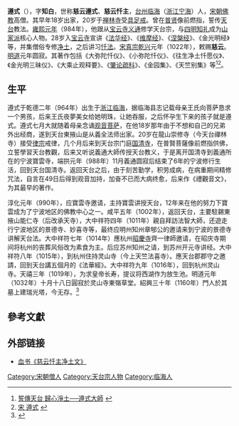 '''遵式'''（{{bd|964年||1032年}}），字'''知白'''，世称'''慈云遵式'''、'''慈云忏主'''，[[台州|台州]][[临海|临海]]（[[浙江|浙江]][[宁海县_(浙江省)|宁海]]）人，[[宋朝|宋朝]][[佛教|佛教]]高僧。其早年18岁出家，20岁于[[禅林寺|禅林寺]]受[[具足戒|具足戒]]。曾在[[普贤|普贤]]像前燃指，誓传[[天台宗|天台]]教法。[[雍熙|雍熙]][[元年|元年]]（984年），他跟从[[宝云寺|宝云寺]][[义通|义通]]修学天台宗，与[[四明知礼|四明知礼]]成为[[山家派|山家派]]核心人物。28岁入[[宝云寺|宝云寺]]宣讲《[[法华经|法华经]]》、《[[维摩经|维摩经]]》、《[[涅槃经|涅槃经]]》、《金光明经》等，并集僧俗专修[[净土|净土]]，之后讲习[[忏法|忏法]]。[[宋真宗|宋真宗]][[乾兴|乾兴]]元年（1022年），敕赐'''慈云'''。[[明道_(北宋)|明道]]元年圆寂。其著作包括《大弥陀忏仪》、《小弥陀忏仪》、《往生净土忏愿仪》、《金光明三昧仪》、《大乘止观释要》、《[[肇论疏科|肇论疏科]]》、《金园集》、《天竺别集》等<ref>[http://ccnt2.ntcu.edu.tw/274/274016.htm 誓傳天台  歸心淨土──遵式大師] {{webarchive|url=https://web.archive.org/web/20090909160345/http://ccnt2.ntcu.edu.tw/274/274016.htm |date=2009-09-09 }}</ref><ref>[http://www.amtb-m.org.my/foxuegaiyao/jing-tu-shen-xian-lu/jingtushenxianlu107.htm 宋 遵式] {{webarchive|url=https://web.archive.org/web/20100205052612/http://www.amtb-m.org.my/foxuegaiyao/jing-tu-shen-xian-lu/jingtushenxianlu107.htm |date=2010-02-05 }}</ref>。

== 生平 ==
遵式于乾德二年（964年）出生于[[浙江省|浙江]][[临海县|临海]]，据临海县志记载母亲王氏向菩萨恳求一个男孩，后来王氏夜夢美女给她明珠，让她吞服，之后怀孕生下来的孩子就是遵式。遵式七月大就随着母亲念诵[[觀世音菩薩|观音菩萨]]，在他18岁那年由于不想和自己的兄弟外出经商，遂到天台東掖山是从義全法师出家。20岁在龍山崇修寺（今天台禪林寺）接受[[律宗|律宗]]戒律，几个月后来到天台宗门庭[[天台山國清寺|国清寺]]，在普賢菩薩像前燃指供佛，立誓學習天台教觀，后来又听说義通大師传授天台教义，于是离开国清寺到義通所在的宁波寶雲寺，端拱元年（988年）11月義通圆寂后结束了6年的宁波修行生活，回到天台国清寺。返回天台之后，由于刻苦勤学，积劳成病，在病重期间精修咒法，自言在49日后得到观音加持，加奋不已而大病终愈，后来作《禮觀音文》，为其最早的著作。

淳化元年（990年），应寶雲寺邀请，主持寶雲讲授天台，12年来在他的努力下寶雲成为了宁波地区的佛教中心之一。咸平五年（1002年），返回天台，主要駐錫東掖山能仁寺（后改承天寺），大中祥符四年（1011年）親自拜訪法智大師，还遊走行宁波地区的景德寺、妙喜寺等，最终应明州知州章郇公的邀请来到宁波的景德寺讲解天台法。大中祥符七年（1014年）應杭州[[昭庆寺|昭慶寺]]齊一律師邀请，在昭庆寺期间将杭州的丧葬风俗改为素食为主。后应苏州知州之请，到苏州开元寺讲经。大中祥符八年（1015年），到杭州住持灵山寺（今上天竺法喜寺）。應天台郡郡守之邀請，回到天台講五個月的《法華經》。大中祥符九年（1016年），回到杭州灵山寺。天禧三年（1019年），为求皇帝长寿，提议将西湖作为放生池。明道元年（1032年）十月十八日圓寂於灵山寺東嶺草堂。紹興三十年（1160年）門人於其墓上建瑞光塔，今无存。<ref>{{Cite journal|title=慈雲遵式與天竺寺|author=釋果鏡|url=http://buddhism.lib.ntu.edu.tw/FULLTEXT/JR-AN/an173041.pdf|journal=法鼓佛學學報|issue=1|doi=|others=|year=2007|volume=|page=103-175|pmid=}}</ref>

== 參考文獻 ==
{{Wikisource|慈雲懺主淨土文}}<div class="references-small">
<references></references>
</div>
== 外部链接 ==
*[https://web.archive.org/web/20100423165904/http://www.dymf.cn/Article/fjtk/shdfg/2009-07-10/2598.html 血书《慈云忏主净土文》]

[[Category:宋朝僧人|Category:宋朝僧人]]
[[Category:天台宗人物|Category:天台宗人物]]
[[Category:临海人|Category:临海人]]